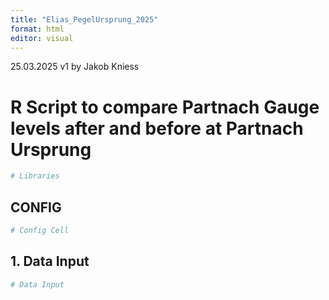 ```yaml
---
title: "Elias_PegelUrsprung_2025"
format: html
editor: visual
---
```


25.03.2025 v1 by Jakob Kniess

# R Script to compare Partnach Gauge levels after  and before at Partnach Ursprung

```r
# Libraries
```

## CONFIG

```r
# Config Cell

```

## 1. Data Input

```r
# Data Input
```

# 

